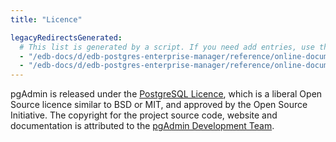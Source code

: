 ```yaml
---
title: "Licence"

legacyRedirectsGenerated:
  # This list is generated by a script. If you need add entries, use the `legacyRedirects` key.
  - "/edb-docs/d/edb-postgres-enterprise-manager/reference/online-documentation/8.0/licence.html"
  - "/edb-docs/d/edb-postgres-enterprise-manager/reference/online-documentation/latest/licence.html"
---
```


<div id="licence" class="registered_link"></div>

pgAdmin is released under the [PostgreSQL Licence](http://www.postgresql.org/about/licence), which is a liberal Open Source licence similar to BSD or MIT, and approved by the Open Source Initiative. The copyright for the project source code, website and documentation is attributed to the [pgAdmin Development Team](https://www.pgadmin.org/development/team.php).
